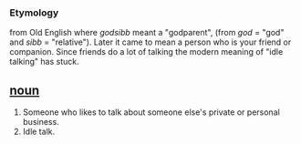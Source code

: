 === Etymology ===
from Old English where ''godsibb'' meant a "godparent", (from ''god'' = "god"  and ''sibb'' = "relative"). Later it came to mean a person who is your
friend or companion. Since friends do a lot of talking the modern meaning of "idle talking" has stuck.

== [[noun]] ==
#Someone who likes to talk about someone else's private or personal business.
#Idle talk.